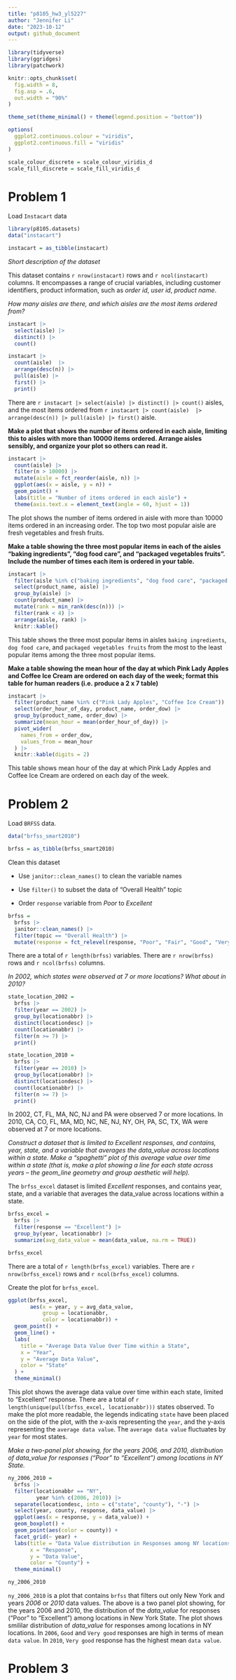 ```yaml
---
title: "p8105_hw3_yl5227"
author: "Jennifer Li"
date: "2023-10-12"
output: github_document
---
```


```r

library(tidyverse)
library(ggridges)
library(patchwork)

knitr::opts_chunk$set(
  fig.width = 8,
  fig.asp = .6,
  out.width = "90%"
)

theme_set(theme_minimal() + theme(legend.position = "bottom"))

options(
  ggplot2.continuous.colour = "viridis",
  ggplot2.continuous.fill = "viridis"
)

scale_colour_discrete = scale_colour_viridis_d
scale_fill_discrete = scale_fill_viridis_d
```


# Problem 1

Load `Instacart` data

```r
library(p8105.datasets)
data("instacart")

instacart = as_tibble(instacart)
```

*Short description of the dataset*

This dataset contains `r nrow(instacart)` rows and `r ncol(instacart)` columns. It encompasses a range of crucial variables, including customer identifiers, product information, such as _order id_, _user id_, _product name_. 

*How many aisles are there, and which aisles are the most items ordered from?*

```r
instacart |> 
  select(aisle) |> 
  distinct() |> 
  count()

instacart |> 
  count(aisle)  |> 
  arrange(desc(n)) |> 
  pull(aisle) |> 
  first() |> 
  print()
```

There are `r instacart |> select(aisle) |> distinct() |> count()` aisles, and the most items ordered from `r instacart |> count(aisle)  |> arrange(desc(n)) |> pull(aisle) |> first()` aisle.

**Make a plot that shows the number of items ordered in each aisle, limiting this to aisles with more than 10000 items ordered. Arrange aisles sensibly, and organize your plot so others can read it.**

```r
instacart |> 
  count(aisle) |> 
  filter(n > 10000) |> 
  mutate(aisle = fct_reorder(aisle, n)) |> 
  ggplot(aes(x = aisle, y = n)) +
  geom_point() +
  labs(title = "Number of items ordered in each aisle") +
  theme(axis.text.x = element_text(angle = 60, hjust = 1))
```

The plot shows the number of items ordered in aisle with more than 10000 items ordered in an increasing order. The top two most popular aisle are fresh vegetables and fresh fruits.

**Make a table showing the three most popular items in each of the aisles “baking ingredients”, “dog food care”, and “packaged vegetables fruits”. Include the number of times each item is ordered in your table.**

```r
instacart |> 
  filter(aisle %in% c("baking ingredients", "dog food care", "packaged vegetables fruits")) |> 
  select(product_name, aisle) |> 
  group_by(aisle) |> 
  count(product_name) |> 
  mutate(rank = min_rank(desc(n))) |> 
  filter(rank < 4) |> 
  arrange(aisle, rank) |> 
  knitr::kable()
```

This table shows the three most popular items in aisles `baking ingredients`, `dog food care`, and `packaged vegetables fruits` from the most to the least popular items among the three most popular items.

**Make a table showing the mean hour of the day at which Pink Lady Apples and Coffee Ice Cream are ordered on each day of the week; format this table for human readers (i.e. produce a 2 x 7 table)**

```r
instacart |> 
  filter(product_name %in% c("Pink Lady Apples", "Coffee Ice Cream")) |>
  select(order_hour_of_day, product_name, order_dow) |> 
  group_by(product_name, order_dow) |> 
  summarize(mean_hour = mean(order_hour_of_day)) |> 
  pivot_wider(
    names_from = order_dow,
    values_from = mean_hour
  ) |> 
  knitr::kable(digits = 2)
```

This table shows mean hour of the day at which Pink Lady Apples and Coffee Ice Cream are ordered on each day of the week.


# Problem 2

Load `BRFSS` data.

```r
data("brfss_smart2010")

brfss = as_tibble(brfss_smart2010)
```


Clean this dataset

*   Use `janitor::clean_names()` to clean the variable names

*   Use `filter()` to subset the data of "Overall Health" topic

*   Order `response` variable from _Poor_ to _Excellent_

```r
brfss =
  brfss |> 
  janitor::clean_names() |> 
  filter(topic == "Overall Health") |> 
  mutate(response = fct_relevel(response, "Poor", "Fair", "Good", "Very good", "Excellent"))
```

There are a total of `r length(brfss)` variables. There are `r nrow(brfss)` rows and `r ncol(brfss)` columns.

*In 2002, which states were observed at 7 or more locations? What about in 2010?*

```r
state_location_2002 =
  brfss |> 
  filter(year == 2002) |> 
  group_by(locationabbr) |> 
  distinct(locationdesc) |> 
  count(locationabbr) |> 
  filter(n >= 7) |> 
  print()

state_location_2010 =
  brfss |> 
  filter(year == 2010) |> 
  group_by(locationabbr) |> 
  distinct(locationdesc) |> 
  count(locationabbr) |> 
  filter(n >= 7) |> 
  print()
```

In 2002, CT, FL, MA, NC, NJ and PA were observed 7 or more locations. In 2010, CA, CO, FL, MA, MD, NC, NE, NJ, NY, OH, PA, SC, TX, WA were observed at 7 or more locations. 

*Construct a dataset that is limited to Excellent responses, and contains, year, state, and a variable that averages the data_value across locations within a state. Make a “spaghetti” plot of this average value over time within a state (that is, make a plot showing a line for each state across years – the geom_line geometry and group aesthetic will help).*

The `brfss_excel` dataset is limited _Excellent_ responses, and contains year, state, and a variable that averages the data_value across locations within a state.

```r
brfss_excel =
  brfss |> 
  filter(response == "Excellent") |> 
  group_by(year, locationabbr) |> 
  summarize(avg_data_value = mean(data_value, na.rm = TRUE))

brfss_excel             
```

There are a total of `r length(brfss_excel)` variables. There are `r nrow(brfss_excel)` rows and `r ncol(brfss_excel)` columns.

Create the plot for `brfss_excel`.

```r
ggplot(brfss_excel, 
       aes(x = year, y = avg_data_value, 
           group = locationabbr, 
           color = locationabbr)) +
  geom_point() + 
  geom_line() +
  labs(
    title = "Average Data Value Over Time within a State",
    x = "Year",
    y = "Average Data Value",
    color = "State"
  ) +
  theme_minimal()
```

This plot shows the average data value over time within each state, limited to "Excellent" response. There are a total of `r length(unique(pull(brfss_excel, locationabbr)))` states observed. To make the plot more readable, the legends indicating `state` have been placed on the side of the plot, with the x-axis representing the `year`, and the y-axis representing the `average data value`. The `average data value` fluctuates by `year` for most states.

*Make a two-panel plot showing, for the years 2006, and 2010, distribution of data_value for responses (“Poor” to “Excellent”) among locations in NY State.*

```r
ny_2006_2010 =
  brfss |>
  filter(locationabbr == "NY", 
         year %in% c(2006, 2010)) |>
  separate(locationdesc, into = c("state", "county"), "-") |>
  select(year, county, response, data_value) |>
  ggplot(aes(x = response, y = data_value)) +
  geom_boxplot() +
  geom_point(aes(color = county)) +
  facet_grid(~ year) +
  labs(title = "Data Value distribution in Responses among NY locations (in 2006 and 2010)",
       x = "Response",
       y = "Data Value",
       color = "County") +
  theme_minimal()

ny_2006_2010
```

`ny_2006_2010` is a plot that contains `brfss` that filters out only New York and years _2006_ or _2010_ data values. The above is a two panel plot showing, for the years 2006 and 2010, the distribution of the _data_value_ for responses (“Poor” to “Excellent”) among locations in New York State. The plot shows smililar distribution of _data_value_ for responses among locations in NY locations. In `2006`, `Good` and `Very good` responses are high in terms of mean `data value`. In `2010`, `Very good` response has the highest mean `data value`.

# Problem 3